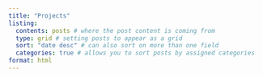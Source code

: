 ```yaml
---
title: "Projects"
listing: 
  contents: posts # where the post content is coming from
  type: grid # setting posts to appear as a grid
  sort: "date desc" # can also sort on more than one field
  categories: true # allows you to sort posts by assigned categories 
format: html
---
```

